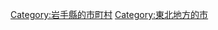 {{Commonscat|Ninohe, Iwate‎}}
{{Catmore}}

{{DEFAULTSORT:Ninohe-shi}}
[[Category:岩手縣的市町村|Category:岩手縣的市町村]]
[[Category:東北地方的市|Category:東北地方的市]]